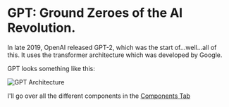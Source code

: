 
# GPT: Ground Zeroes of the AI Revolution.

In late 2019, OpenAI released GPT-2, which was the start of...well...all of this. It uses the transformer architecture which was developed by Google.

GPT looks something like this:

<Image src="/Llama.png" alt="GPT Architecture" width={366} height={682} />

I'll go over all the different components in the [Components Tab](https://guide.repleteai.com/Text-Generation/Components)